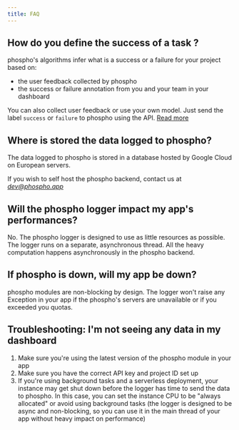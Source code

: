 ```yaml
---
title: FAQ
---
```


## How do you define the success of a task ?

phospho's algorithms infer what is a success or a failure for your project based on:

- the user feedback collected by phospho
- the success or failure annotation from you and your team in your dashboard

You can also collect user feedback or use your own model. Just send the label `success` or `failure` to phospho using the API. [Read more](../guides/user-feedback)

## Where is stored the data logged to phospho?

The data logged to phospho is stored in a database hosted by Google Cloud on European servers.

If you wish to self host the phospho backend, contact us at *dev@phospho.app*

## Will the phospho logger impact my app's performances?

No. The phospho logger is designed to use as little resources as possible. The logger runs on a separate, asynchronous thread. All the heavy computation happens asynchronously in the phospho backend.

## If phospho is down, will my app be down?

phospho modules are non-blocking by design. The logger won't raise any Exception in your app if the phospho's servers are unavailable or if you exceeded you quotas.

## Troubleshooting: I'm not seeing any data in my dashboard

1. Make sure you're using the latest version of the phospho module in your app
2. Make sure you have the correct API key and project ID set up
3. If you're using background tasks and a serverless deployment, your instance may get shut down before the logger has time to send the data to phospho. In this case, you can set the instance CPU to be "always allocated" or avoid using background tasks (the logger is designed to be async and non-blocking, so you can use it in the main thread of your app without heavy impact on performance)